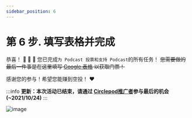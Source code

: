```yaml
---
sidebar_position: 6
---
```


# 第 6 步. 填写表格并完成

恭喜！ 🎉 🎉 🎉 您已完成`为 Podcast 投票和支持 Podcast`的所有任务！
~~您需要做的最后一件事是在这里填写 [Google 表格](https://forms.gle/8SnGyo4TtuBKGbYC6) 以获取门票！~~

感谢您的参与！希望您能赚到空投！ ❤️

:::info
**更新：本次活动已结束，请通过 [Circlepod推广者](http://localhost:3000/docs/community-event/circlepod-promoter/intro)参与最后的机会(~2021/10/24)**
:::

![image](/img/good.gif)
